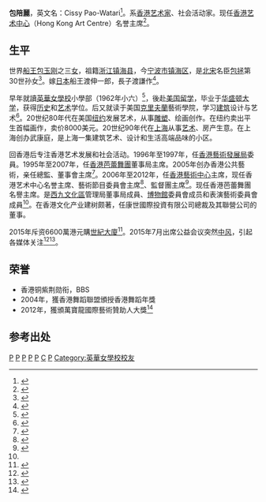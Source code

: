 '''包陪麗'''{{BBSHK}}，英文名：Cissy Pao-Watari<ref>{{cite web |url=http://hk.asiatatler.com/tatler-list/500list/cissy-pao-watari |title=Cissy Pao-Watari |publisher=Hong Kong Tatler |language=en |access-date=2016-04-26 |archive-date=2018-03-30 |archive-url=https://web.archive.org/web/20180330080143/https://hk.asiatatler.com/tatler-list/500list/cissy-pao-watari |dead-url=no }}</ref>。系[[香港|香港]][[艺术家|艺术家]]、社会活动家。现任[[香港艺术中心|香港艺术中心]]（Hong Kong Art Centre）名誉主席<ref>{{cite web |url=http://hk.asiatatler.com/arts-culture/arts/interview-cissy-pao-watari |title=Interview: Cissy Pao-Watari |publisher=Hong Kong Tatler |author=Kate Whitehead |date=Jul 26, 2012 |language=en |access-date=2016-04-26 |archive-url=https://web.archive.org/web/20160530092156/http://hk.asiatatler.com/arts-culture/arts/interview-cissy-pao-watari |archive-date=2016-05-30 |dead-url=yes }}</ref>。

==生平==

世界[[船王|船王]][[包玉刚|包玉刚]]之三[[女|女]]，祖籍[[浙江|浙江]][[镇海县|镇海县]]，今[[宁波市|宁波市]][[镇海区|镇海区]]，是[[北宋|北宋]]名臣[[包拯|包拯]]第30世孙女<ref>{{cite web |url=http://std.stheadline.com/archive/fullstory.asp?andor=or&year1=2012&month1=6&day1=13&year2=2012&month2=6&day2=13&category=all&id=20120613m01&keyword1=&keyword2= |title=包 陪 麗 見 證 商 藝 共 融 |publisher=新加坡新岛日报 |author=星岛网新闻回顾 |date=2012-06-13 |access-date=2016-04-26 |archive-date=2019-07-22 |archive-url=https://web.archive.org/web/20190722150938/http://std.stheadline.com/archive/fullstory.asp?andor=or&year1=2012&month1=6&day1=13&year2=2012&month2=6&day2=13&category=all&id=20120613m01&keyword1=&keyword2= |dead-url=no }}</ref>。嫁[[日本|日本]]船王渡伸一郎，長子渡謙作<ref>{{cite web |url=http://finance.sina.com.cn/leadership/crz/20100505/18467881433.shtml |title=船王千金包陪丽 |publisher=新浪财经 |author=财富堂 |date=2010年5月5日 |access-date=2016年4月26日 |archive-date=2020年8月20日 |archive-url=https://web.archive.org/web/20200820160504/http://finance.sina.com.cn/leadership/crz/20100505/18467881433.shtml |dead-url=no }}</ref>。

早年就讀[[英華女學校|英華女學校]]小學部（1962年小六）<ref>{{cite news |title=英華女校畢業典禮 |url=https://mmis.hkpl.gov.hk/coverpage/-/coverpage/view?_coverpage_WAR_mmisportalportlet_hsf=%E7%95%A2%E6%A5%AD%E5%85%B8%E7%A6%AE&p_r_p_-1078056564_c=QF757YsWv5%2FH7zGe%2FKF%2BFG2e4QJkua8A&_coverpage_WAR_mmisportalportlet_o=701&_coverpage_WAR_mmisportalportlet_actual_q=%28%20verbatim_dc.collection%3A%28%22Old%5C%20HK%5C%20Newspapers%22%29%20%29%20AND+%28%20%28%20allTermsMandatory%3A%28true%29%20OR+all_dc.title%3A%28%E7%95%A2%E6%A5%AD%E5%85%B8%E7%A6%AE%29%20OR+all_dc.creator%3A%28%E7%95%A2%E6%A5%AD%E5%85%B8%E7%A6%AE%29%20OR+all_dc.contributor%3A%28%E7%95%A2%E6%A5%AD%E5%85%B8%E7%A6%AE%29%20OR+all_dc.subject%3A%28%E7%95%A2%E6%A5%AD%E5%85%B8%E7%A6%AE%29%20OR+fulltext%3A%28%E7%95%A2%E6%A5%AD%E5%85%B8%E7%A6%AE%29%20OR+all_dc.description%3A%28%E7%95%A2%E6%A5%AD%E5%85%B8%E7%A6%AE%29%20%29%20%29&_coverpage_WAR_mmisportalportlet_sort_field=dc.publicationdate_bsort&_coverpage_WAR_mmisportalportlet_sort_order=desc&_coverpage_WAR_mmisportalportlet_filter=dc.publicationdate_dt%3A%5B1960-01-01T00%3A00%3A00Z+TO+1969-12-31T15%3A59%3A59Z%5D |page=15 |language= |publisher=華僑日報 | date=1962-11-16 |accessdate=2022-04-08 |quote= }}</ref>，後赴[[美国|美国]][[留学|留学]]，毕业于[[华盛顿|华盛顿]][[大学|大学]]，获得[[历史|历史]]和[[艺术|艺术]]学位。后又就读于美国[[克里夫蘭|克里夫蘭]]藝術學院，学习[[建筑|建筑]]设计与艺术<ref name="pao westnine">{{cite web |url=http://www.westkowloon.hk/tc/the-authority/the-board/people/ms-cissy-pao-pui-lai-bbs-ms-cissy-pao-pui-lai-bbs/page/12 |title=包陪麗女士，BBS |publisher=西九文化区 |deadurl=yes |archiveurl=https://web.archive.org/web/20160404030715/http://www.westkowloon.hk/tc/the-authority/the-board/people/ms-cissy-pao-pui-lai-bbs-ms-cissy-pao-pui-lai-bbs/page/12 |archivedate=2016-04-04 |accessdate=2016-04-26 }}</ref>。20世纪80年代在美国[[纽约|纽约]]发展艺术，从事[[雕塑|雕塑]]、绘画创作。在纽约卖出平生首幅画作，卖价8000美元。20世纪90年代在[[上海|上海]]从事[[艺术|艺术]]、房产生意。在上海创办武康庭，是上海一集建筑艺术、设计和生活高端品味的小区。

回香港后专注香港艺术发展和社会活动。1996年至1997年，任[[香港藝術發展局|香港藝術發展局]]委員。1995年至2007年，任[[香港芭蕾舞團|香港芭蕾舞團]]董事局主席。2005年创办香港公共藝術，亲任總監、董事會主席<ref>{{cite web |url=http://www.pahkcalling.com/team/cissy-pao-zh/ |title=包陪麗女士，BBS |publisher=MTR . TIARA sculpture competition |deadurl=yes |archiveurl=https://web.archive.org/web/20160603005850/http://www.pahkcalling.com/team/cissy-pao-zh/ |archivedate=2016-06-03 |accessdate=2016-04-26 }}</ref>。2006年至2012年，任[[香港藝術中心|香港藝術中心]]主席，现任香港艺术中心名誉主席、藝術節目委員會主席<ref>{{cite web |url=http://www.hkac.org.hk/tc/thepeople.php |title=香港藝術中心監督團及委員會 (2016 – 2017) |publisher=香港艺术中心 |date=2016年4月1日 |access-date=2016年4月26日 |archive-url=https://web.archive.org/web/20160513025035/http://www.hkac.org.hk/tc/thepeople.php |archive-date=2016年5月13日 |dead-url=yes }}</ref>、監督團主席<ref>{{cite web |url=http://archive.news.gov.hk/isd/ebulletin/tc/category/administration/060323/html/060323tc01003.htm |title=包陪麗任藝術中心監督團主席 |publisher=[[香港|香港]]政府新闻网 |author=行政与公民事务 |date=2006年3月23日 |access-date=2016年4月26日 |archive-date=2016年5月9日 |archive-url=https://web.archive.org/web/20160509190451/http://archive.news.gov.hk/isd/ebulletin/tc/category/administration/060323/html/060323tc01003.htm |dead-url=yes }}</ref>。现任香港芭蕾舞團名譽主席。是[[西九文化區|西九文化區]]管理局董事局成員、[[博物館|博物館]]委員會成员和表演藝術委員會成員<ref name="pao westnine"/>。在香港文化产业建树颇著，任康世國際投資有限公司總裁及其聯營公司的董事。

2015年斥资6600萬港元購[[世紀大廈|世紀大廈]]<ref>{{cite web |url=http://news.mingpao.com/ins/%E5%8C%85%E9%99%AA%E9%BA%976600%E8%90%AC%E8%B3%BC%E4%B8%96%E7%B4%80%E5%A4%A7%E5%BB%88/web_tc/article/20150731/s00003/1438327109295 |title=包陪麗6600萬購世紀大廈 (08:18) |publisher=[[明报|明报]]新闻网 |author=地产 |date=2015年7月31日 星期五 |access-date=2016年4月26日 |archive-date=2016年6月3日 |archive-url=https://web.archive.org/web/20160603210852/http://news.mingpao.com/ins/%E5%8C%85%E9%99%AA%E9%BA%976600%E8%90%AC%E8%B3%BC%E4%B8%96%E7%B4%80%E5%A4%A7%E5%BB%88/web_tc/article/20150731/s00003/1438327109295 |dead-url=no }}</ref>。2015年7月出席公益会议突然[[中风|中风]]，引起各媒体关注<ref>{{cite web |url=http://hk.apple.nextmedia.com/news/art/20150730/19237112 |title=開西九會議 包陪麗突中風入院 |publisher=香港苹果报 |author=要闻港闻 |date=2015年7月30日 |access-date=2016年4月26日 |archive-date=2016年5月13日 |archive-url=https://web.archive.org/web/20160513112225/http://hk.apple.nextmedia.com/news/art/20150730/19237112 |dead-url=no }}</ref><ref>{{cite web |url=http://hk.on.cc/hk/bkn/cnt/news/20150730/bkn-20150730134814778-0730_00822_001.html |title=出席西九會議期間不適 包陪麗中風入院 |publisher=on.cc 東網 |author=東網即時 |date=2015年07月30日(四) 13:48 |access-date=2016年4月26日 |archive-date=2019年10月15日 |archive-url=https://web.archive.org/web/20191015155459/https://hk.on.cc/hk/bkn/cnt/news/20150730/bkn-20150730134814778-0730_00822_001.html |dead-url=no }}</ref>。

==荣誉==
* 香港铜紫荆勋衔，BBS
* 2004年，獲香港舞蹈聯盟頒授香港舞蹈年獎
* 2012年，獲頒萬寶龍國際藝術贊助人大獎<ref>{{cite web |url=http://paper.wenweipo.com/2012/07/12/zt1207120049.htm |title=表彰包陪麗女士對文化藝術之卓越貢獻 |publisher=香港文汇报 時 |date=2012-07-12 |access-date=2016-04-26 |archive-date=2012-08-19 |archive-url=https://web.archive.org/web/20120819024846/http://paper.wenweipo.com/2012/07/12/zt1207120049.htm |dead-url=no }}</ref>

==参考出处==
{{reflist|3}}

[[Category:镇海区人_(宁波市)|P]]
[[Category:香港艺术家|P]]
[[Category:香港宁波人|P]]
[[Category:宁波裔日本人|P]]
[[Category:宁波裔美国人|P]]
[[Category:包玉刚家族|C]]
[[Category:宁波商帮|P]]
[[Category:英華女學校校友|Category:英華女學校校友]]
